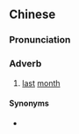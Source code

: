 {{also|上个月}}
==Chinese==
{{zh-forms|s=上个月}}

===Pronunciation===
{{zh-pron
|m=shànggèyuè,tl2=y
|c=soeng6 go3 jyut6
|cat=adv
}}

===Adverb===
{{zh-adv}}

# [[last]] [[month]]

====Synonyms====
* {{zh-l|上月}}